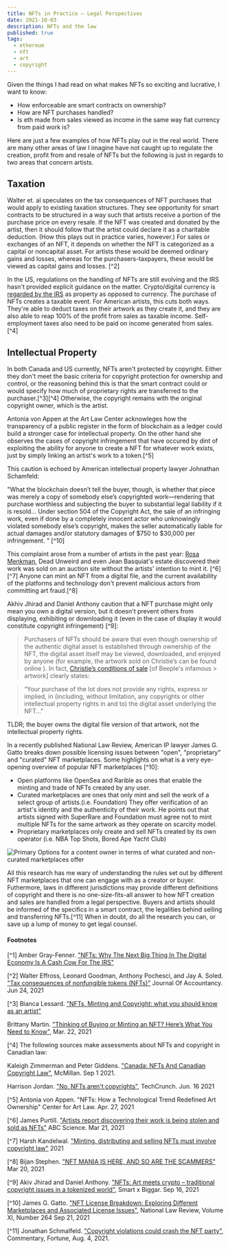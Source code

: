 ```yaml
---
title: NFTs in Practice – Legal Perspectives
date: 2021-10-03
description: NFTs and the law
published: true
tags:
  - ethereum
  - nft
  - art
  - copyright
---
```


Given the things I had read on what makes NFTs so exciting and lucrative, I want to know:

- How enforceable are smart contracts on ownership? 
- How are NFT purchases handled?
- Is eth made from sales viewed as income in the same way fiat currency from paid work is?

Here are just a few examples of how NFTs play out in the real world. There are many other areas of law I imagine have not caught up to regulate the creation, profit from and resale of NFTs but the following is just in regards to two areas that concern artists.

## Taxation

Walter et. al speculates on the tax consequences of NFT purchases that would apply to existing taxation structures. They see opportunity for smart contracts to be structured in a way such that artists receive a portion of the purchase price on every resale. If the NFT was created and donated by the artist, then it should follow that the artist could declare it as a charitable deduction. (How this plays out in practice varies, however.) For sales or exchanges of an NFT, it depends on whether the NFT is categorized as a capital or noncapital asset. For artists these would be deemed ordinary gains and losses, whereas for the purchasers-taxpayers, these would be viewed as capital gains and losses. [^2]

In the US, regulations on the handling of NFTs are still evolving and the IRS hasn't provided explicit guidance on the matter. Crypto/digital currency is [regarded by the IRS](https://www.irs.gov/pub/irs-drop/n-14-21.pdf) as property as opposed to currency. The purchase of NFTs creates a taxable event. For American artists, this cuts both ways. They're able to deduct taxes on their artwork as they create it, and they are also able to reap 100% of the profit from sales as taxable income. Self-employment taxes also need to be paid on income generated from sales. [^4]

## Intellectual Property

In both Canada and US currently, NFTs aren't protected by copyright. Either they don't meet the basic criteria for copyright protection for ownership and control, or the reasoning behind this is that the smart contract could or would specify how much of proprietary rights are transferred to the purchaser.[^3][^4] Otherwise, the copyright remains with the original copyright owner, which is the artist.

Antonia von Appen at the Art Law Center acknowleges how the transparency of a public register in the form of blockchain as a ledger could build a stronger case for intellectual property. On the other hand she observes the cases of copyright infringement that have occured by dint of exploiting the ability for anyone to create a NFT for whatever work exists, just by simply linking an artist's work to a token.[^5]

This caution is echoed by American intellectual property lawyer Johnathan Schamfeld:

 "What the blockchain doesn’t tell the buyer, though, is whether that piece was merely a copy of somebody else’s copyrighted work—rendering that purchase worthless and subjecting the buyer to substantial legal liability if it is resold... Under section 504 of the Copyright Act, the sale of an infringing work, even if done by a completely innocent actor who unknowingly violated   somebody else’s copyright, makes the seller automatically liable for actual damages and/or statutory damages of $750 to $30,000 per infringement. " [^10]

This complaint arose from a number of artists in the past year: [Rosa Menkman](https://www.holo.mg/stream/rosa-menkman-nft-crypto-art/), Dead Unweird and even Jean Basquiat's estate discovered their work was sold on an auction site without the artists' intention to mint it. [^6][^7] Anyone can mint an NFT from a digital file, and the current availability of the platforms and technology don't prevent malicious actors from committing art fraud.[^8]

Akhiv Jhirad and Daniel Anthony caution that a NFT purchase might only mean you own a digital version, but it doesn't prevent others from displaying, exhibiting or downloading it (even in the case of display it would constitute copyright infringement) [^9]:

 > Purchasers of NFTs should be aware that even though ownership of the authentic digital asset 
 > is established through ownership of the NFT, the digital asset itself may be viewed, 
 > downloaded, and enjoyed by anyone (for example, the artwork sold on Christie’s can be found 
 > online ). In fact, [Christie’s conditions of sale](https://www.christies.com/pdf/onlineonly/ECOMMERCE%20CONDITIONS%20OF%20SALE%20-%20NEW%20YORK%206-16-21%20(002).pdf) [of Beeple's infamous > artwork] clearly states:

  > “Your purchase of the lot does not provide any rights, express or implied, in (including, 
  > without limitation, any copyrights or other intellectual property rights in and to) the 
  > digital asset underlying the NFT…”

TLDR; the buyer owns the digital file version of that artwork, not the intellectual property rights. 

In a recently published National Law Review, American IP lawyer James G. Gatto breaks down possible licensing issues between "open", "proprietary" and "curated" NFT marketplaces. Some highlights on what is a very eye-opening overview of popular NFT marketplaces [^10]:

- Open platforms like OpenSea and Rarible as ones that enable the minting and trade of NFTs created by any user.
- Curated marketplaces are ones that only mint and sell the work of a select group of artists.(i.e. Foundation) They offer verification of an artist's identity and the authenticity of their work. He points out that artists signed with SuperRare and Foundation must agree not to mint multiple NFTs for the same artwork as they operate on scarcity model. 
- Proprietary marketplaces only create and sell NFTs created by its own operator (i.e. NBA Top Shots, Bored Ape Yacht Club)

![Primary Options for a content owner in terms of what curated and non-curated marketplaces offer](https://www.natlawreview.com/sites/default/files/u13513/Content-Owner-Curated-Non-Curated-Marketplaces.jpg)


All this research has me wary of understanding the rules set out by different NFT marketplaces that one can engage with as a creator or buyer. Futhermore, laws in different jurisdictions may provide different definitions of copyright and there is no one-size-fits-all answer to how NFT creation and sales are handled from a legal perspective. Buyers and artists should be informed of the specifics in a smart contract, the legalities behind selling and transferring NFTs.[^11] When in doubt, do all the research you can, or save up a lump of money to get legal counsel. 

#### Footnotes

[^1] Amber Gray-Fenner. ["NFTs: Why The Next Big Thing In The Digital Economy Is A Cash Cow For The IRS"](https://www.forbes.com/sites/ambergray-fenner/2021/08/10/nfts-why-the-next-big-thing-in-the-digital-economy-is-a-cash-cow-for-the-irs/?sh=743ec164545d)

[^2] Walter Effross, Leonard Goodman, Anthony Pochesci, and Jay A. Soled. ["Tax consequences of nonfungible tokens (NFTs)"](https://www.journalofaccountancy.com/news/2021/jun/tax-consequences-of-nfts-nonfungible-tokens.html) Journal Of Accountancy. Jun 24, 2021

[^3] Bianca Lessard. ["NFTs, Minting and Copyright: what you should know as an artist"](https://www.rennoco.com/post/nfts-minting-and-copyright-what-you-should-know-as-an-artist) 

Brittany Martin. ["Thinking of Buying or Minting an NFT? Here’s What You Need to Know"](https://www.lamag.com/article/nft-law-copyright/), Mar. 22, 2021

[^4] The following sources make assessments about NFTs and copyright in Canadian law:

Kaleigh Zimmerman and Peter Giddens. ["Canada: NFTs And Canadian Copyright Law"](https://www.mondaq.com/canada/copyright/1107594/nfts-and-canadian-copyright-law ), McMillan. Sep 1 2021.

Harrison Jordan. ["No, NFTs aren't copyrights"](https://techcrunch.com/2021/06/16/no-nfts-arent-copyrights/), TechCrunch. Jun. 16 2021

[^5] Antonia von Appen. "NFTs: How a Technological Trend Redefined Art Ownership" Center for Art Law. Apr. 27, 2021

[^6] James Purtill. ["Artists report discovering their work is being stolen and sold as NFTs"](https://www.abc.net.au/news/science/2021-03-16/nfts-artists-report-their-work-is-being-stolen-and-sold/13249408#:~:text=Many%20artists%20around%20the%20world,work%20posted%20on%20social%20media) ABC Science. Mar 21, 2021

[^7] Harsh Kandelwal. ["Minting, distributing and selling NFTs must involve copyright law"](https://cointelegraph.com/news/minting-distributing-and-selling-nfts-must-involve-copyright-law) 2021

[^8] Bijan Stephen. ["NFT MANIA IS HERE, AND SO ARE THE SCAMMERS"](https://www.theverge.com/2021/3/20/22334527/nft-scams-artists-opensea-rarible-marble-cards-fraud-art) Mar 20, 2021

[^9] Akiv Jhirad and Daniel Anthony. ["NFTs: Art meets crypto – traditional copyright issues in a tokenized world"](https://www.smartbiggar.ca/insights/publication/nfts-art-meets-crypto-traditional-copyright-issues-in-a-tokenized-world), Smart x Biggar. Sep 16, 2021

[^10] James G. Gatto. ["NFT License Breakdown: Exploring Different Marketplaces and Associated License Issues"](https://www.natlawreview.com/article/nft-license-breakdown-exploring-different-marketplaces-and-associated-license-issues), National Law Review, Volume XI, Number 264 Sep 21, 2021

[^11] Jonathan Schmalfeld. ["Copyright violations could crash the NFT party"](https://fortune.com/2021/08/04/nfts-copyright-violations-penalties-non-fungible-tokens-collectibles-nfttorney-jonathan-schmalfeld/), Commentary, Fortune, Aug. 4, 2021.